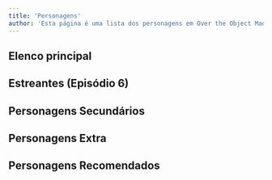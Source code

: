 ```yaml
---
title: 'Personagens'
author: 'Esta página é uma lista dos personagens em Over the Object Madness na Primeira, Segunda e Terceira temporada em ordem alfabética.'
---
```


## Elenco principal
## Estreantes (Episódio 6)
## Personagens Secundários
## Personagens Extra
## Personagens Recomendados